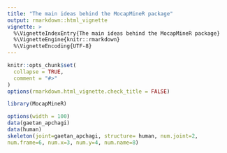 ```yaml
---
title: "The main ideas behind the MocapMineR package"
output: rmarkdown::html_vignette
vignette: >
  %\VignetteIndexEntry{The main ideas behind the MocapMineR package}
  %\VignetteEngine{knitr::rmarkdown}
  %\VignetteEncoding{UTF-8}
---
```


```r
knitr::opts_chunk$set(
  collapse = TRUE,
  comment = "#>"
)
options(rmarkdown.html_vignette.check_title = FALSE)
```

```r
library(MocapMineR)
```

```r
options(width = 100)
data(gaetan_apchagi)
data(human)
skeleton(joint=gaetan_apchagi, structure= human, num.joint=2,
num.frame=6, num.x=3, num.y=4, num.name=8)
```

